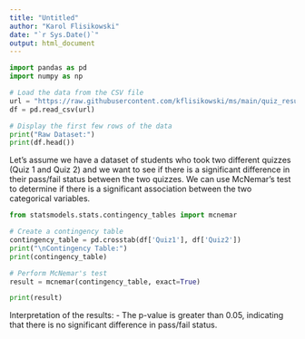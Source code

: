 ```yaml
---
title: "Untitled"
author: "Karol Flisikowski"
date: "`r Sys.Date()`"
output: html_document
---
```


```python
import pandas as pd
import numpy as np
```


```python
# Load the data from the CSV file
url = "https://raw.githubusercontent.com/kflisikowski/ms/main/quiz_results.csv"
df = pd.read_csv(url)

# Display the first few rows of the data
print("Raw Dataset:")
print(df.head())
```

Let's assume we have a dataset of students who took two different quizzes (Quiz 1 and Quiz 2) and we want to see if there is a significant difference in their pass/fail status between the two quizzes. We can use McNemar's test to determine if there is a significant association between the two categorical variables.

```python
from statsmodels.stats.contingency_tables import mcnemar

# Create a contingency table
contingency_table = pd.crosstab(df['Quiz1'], df['Quiz2'])
print("\nContingency Table:")
print(contingency_table)

# Perform McNemar's test
result = mcnemar(contingency_table, exact=True)

print(result)
```

Interpretation of the results:
- The p-value is greater than 0.05, indicating that there is no significant difference in pass/fail status.



